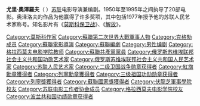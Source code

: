 {{Unreferenced|time=2020-08-21T05:51:19+00:00}}
'''尤里·奧澤羅夫'''（{{lang-ru|Ю́рий Никола́евич О́зеров}} {{bd|1921年|1月26日|2001年|10月16日}}）[[苏联|苏联]]电影导演兼编剧。1950年至1995年之间执导了20部电影。奥泽洛夫的作品为他赢得了许多奖项，其中包括1977年授予他的苏联人民艺术家称号。知名影片有《[[莫斯科保卫战_(电影)|莫斯科保卫战]]》、《[[解放_(苏联电影)|解放]]》。

[[Category:莫斯科作家|Category:莫斯科作家]]
[[Category:蘇聯第二次世界大戰軍事人物|Category:蘇聯第二次世界大戰軍事人物]]
[[Category:克格勃成员|Category:克格勃成员]]
[[Category:蘇聯電影導演|Category:蘇聯電影導演]]
[[Category:蘇聯編劇|Category:蘇聯編劇]]
[[Category:男性编剧|Category:男性编剧]]
[[Category:格拉西莫夫电影学院教师|Category:格拉西莫夫电影学院教师]]
[[Category:蘇聯共產黨黨員|Category:蘇聯共產黨黨員]]
[[Category:俄罗斯苏维埃联邦社会主义共和国功勋艺术家|Category:俄罗斯苏维埃联邦社会主义共和国功勋艺术家]]
[[Category:俄罗斯苏维埃联邦社会主义共和国人民艺术家|Category:俄罗斯苏维埃联邦社会主义共和国人民艺术家]]
[[Category:苏联人民艺术家|Category:苏联人民艺术家]]
[[Category:二级卫国战争勋章获得者|Category:二级卫国战争勋章获得者]]
[[Category:紅旗勳章獲得者|Category:紅旗勳章獲得者]]
[[Category:列寧勳章獲得者|Category:列寧勳章獲得者]]
[[Category:三级祖国功勋勋章获得者|Category:三级祖国功勋勋章获得者]]
[[Category:列寧獎獲得者|Category:列寧獎獲得者]]
[[Category:蘇聯國家獎獲得者|Category:蘇聯國家獎獲得者]]
[[Category:伏龍芝軍事學院校友|Category:伏龍芝軍事學院校友]]
[[Category:苏联电影工作者协会成员|Category:苏联电影工作者协会成员]]
[[Category:格拉西莫夫电影学院校友|Category:格拉西莫夫电影学院校友]]
[[Category:波兰共和国功绩勋章获得者|Category:波兰共和国功绩勋章获得者]]